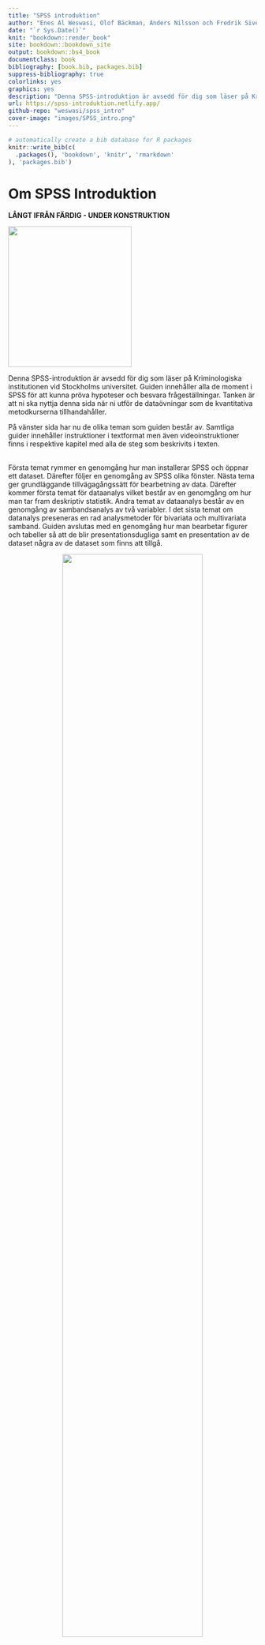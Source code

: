 ```yaml
--- 
title: "SPSS introduktion"
author: "Enes Al Weswasi, Olof Bäckman, Anders Nilsson och Fredrik Sivertsson"
date: "`r Sys.Date()`"
knit: "bookdown::render_book"
site: bookdown::bookdown_site
output: bookdown::bs4_book
documentclass: book
bibliography: [book.bib, packages.bib]
suppress-bibliography: true
colorlinks: yes
graphics: yes
description: "Denna SPSS-introduktion är avsedd för dig som läser på Kriminologiska institutionen vid Stockholms universitet."
url: https://spss-introduktion.netlify.app/
github-repo: "weswasi/spss_intro"
cover-image: "images/SPSS_intro.png"
---
```


```r
# automatically create a bib database for R packages
knitr::write_bib(c(
  .packages(), 'bookdown', 'knitr', 'rmarkdown'
), 'packages.bib')
```

# Om SPSS Introduktion {-}

<b>LÅNGT IFRÅN FÄRDIG - UNDER KONSTRUKTION</b>

<img src="images/SPSS_intro.png" width="250" height="285" class="cover"/><p>Denna SPSS-introduktion är avsedd för dig som läser på Kriminologiska institutionen vid Stockholms universitet. Guiden innehåller alla de moment i SPSS för att kunna pröva hypoteser och besvara frågeställningar. Tanken är att ni ska nyttja denna sida när ni utför de dataövningar som de kvantitativa metodkurserna tillhandahåller.

På vänster sida har nu de olika teman som guiden består av. Samtliga guider innehåller instruktioner i textformat men även videoinstruktioner finns i respektive kapitel med alla de steg som beskrivits i texten.</p>
<br>
Första temat rymmer en genomgång hur man installerar SPSS och öppnar ett dataset. Därefter följer en genomgång av SPSS olika fönster. Nästa tema ger grundläggande tillvägagångssätt för bearbetning av data. Därefter kommer första temat för dataanalys vilket består av en genomgång om hur man tar fram deskriptiv statistik. Andra temat av dataanalys består av en genomgång av sambandsanalys av två variabler. I det sista temat om datanalys preseneras en rad analysmetoder för bivariata och multivariata samband. Guiden avslutas med en genomgång hur man bearbetar figurer och tabeller så att de blir presentationsdugliga samt en presentation av de dataset några av de dataset som finns att tillgå.

<center><img src="images/animation.gif" width="75%" height="75%"/></center><br>

SPSS introduktion ger en guide till att arbeta med SPSS Version 28 vilket är den senaste versionen och som vi rekommenderar att ni använder. Tidigare versioner av SPSS kan avvika något gälland tillvägagångsätten för vissa av de instruktioner som här presenteras.

<div class="rmdnote">
Om ni hittar något fel eller har förbättrningsförslag får ni mer än gärna mejla de till <a href = "mailto: enes.al.weswasi@criminology.su.se">enes.al.weswasi@criminology.su.se</a>.
</div>